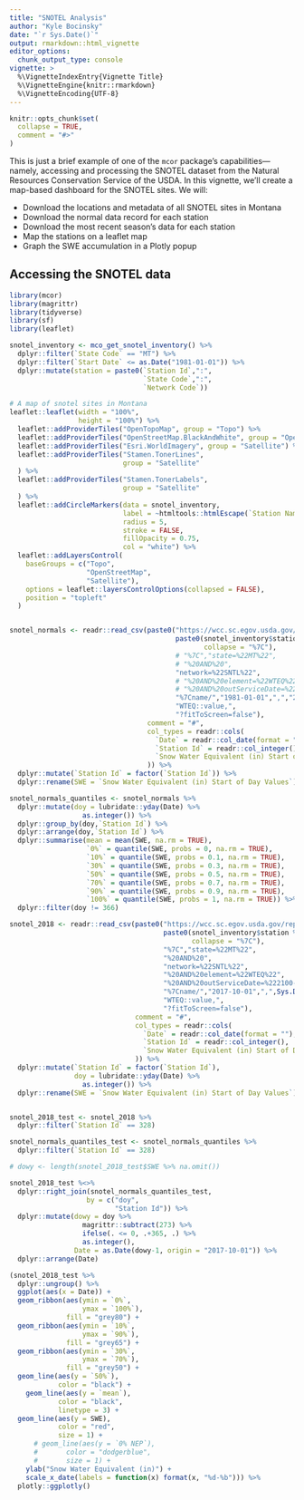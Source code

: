 ```yaml
---
title: "SNOTEL Analysis"
author: "Kyle Bocinsky"
date: "`r Sys.Date()`"
output: rmarkdown::html_vignette
editor_options: 
  chunk_output_type: console
vignette: >
  %\VignetteIndexEntry{Vignette Title}
  %\VignetteEngine{knitr::rmarkdown}
  %\VignetteEncoding{UTF-8}
---
```


```r
knitr::opts_chunk$set(
  collapse = TRUE,
  comment = "#>"
)
```

This is just a brief example of one of the `mcor` package's capabilities---namely, accessing and processing the SNOTEL dataset from the Natural Resources Conservation Service of the USDA. In this vignette, we'll create a map-based dashboard for the SNOTEL sites. We will:

- Download the locations and metadata of all SNOTEL sites in Montana
- Download the normal data record for each station
- Download the most recent season's data for each station
- Map the stations on a leaflet map
- Graph the SWE accumulation in a Plotly popup

## Accessing the SNOTEL data
```r
library(mcor)
library(magrittr)
library(tidyverse)
library(sf)
library(leaflet)

snotel_inventory <- mco_get_snotel_inventory() %>%
  dplyr::filter(`State Code` == "MT") %>%
  dplyr::filter(`Start Date` <= as.Date("1981-01-01")) %>%
  dplyr::mutate(station = paste0(`Station Id`,":",
                                 `State Code`,":",
                                 `Network Code`))

# A map of snotel sites in Montana
leaflet::leaflet(width = "100%", 
                 height = "100%") %>%
  leaflet::addProviderTiles("OpenTopoMap", group = "Topo") %>%
  leaflet::addProviderTiles("OpenStreetMap.BlackAndWhite", group = "OpenStreetMap") %>%
  leaflet::addProviderTiles("Esri.WorldImagery", group = "Satellite") %>%
  leaflet::addProviderTiles("Stamen.TonerLines",
                            group = "Satellite"
  ) %>%
  leaflet::addProviderTiles("Stamen.TonerLabels",
                            group = "Satellite"
  ) %>%
  leaflet::addCircleMarkers(data = snotel_inventory,
                            label = ~htmltools::htmlEscape(`Station Name`),
                            radius = 5,
                            stroke = FALSE,
                            fillOpacity = 0.75,
                            col = "white") %>%
  leaflet::addLayersControl(
    baseGroups = c("Topo",
                   "OpenStreetMap",
                   "Satellite"),
    options = leaflet::layersControlOptions(collapsed = FALSE),
    position = "topleft"
  )


snotel_normals <- readr::read_csv(paste0("https://wcc.sc.egov.usda.gov/reportGenerator/view_csv/customMultipleStationReport/daily/start_of_period/",
                                         paste0(snotel_inventory$station %>% unique,
                                                collapse = "%7C"),
                                         # "%7C","state=%22MT%22",
                                         # "%20AND%20",
                                         "network=%22SNTL%22",
                                         # "%20AND%20element=%22WTEQ%22",
                                         # "%20AND%20outServiceDate=%222100-01-01%22",
                                         "%7Cname/","1981-01-01",",","2010-12-31","/stationId,",
                                         "WTEQ::value,",
                                         "?fitToScreen=false"),
                                  comment = "#",
                                  col_types = readr::cols(
                                    `Date` = readr::col_date(format = ""),
                                    `Station Id` = readr::col_integer(),
                                    `Snow Water Equivalent (in) Start of Day Values` = readr::col_double()
                                  )) %>%
  dplyr::mutate(`Station Id` = factor(`Station Id`)) %>%
  dplyr::rename(SWE = `Snow Water Equivalent (in) Start of Day Values`)

snotel_normals_quantiles <- snotel_normals %>%
  dplyr::mutate(doy = lubridate::yday(Date) %>% 
                  as.integer()) %>%
  dplyr::group_by(doy,`Station Id`) %>%
  dplyr::arrange(doy,`Station Id`) %>%
  dplyr::summarise(mean = mean(SWE, na.rm = TRUE),
                   `0%` = quantile(SWE, probs = 0, na.rm = TRUE),
                   `10%` = quantile(SWE, probs = 0.1, na.rm = TRUE),
                   `30%` = quantile(SWE, probs = 0.3, na.rm = TRUE),
                   `50%` = quantile(SWE, probs = 0.5, na.rm = TRUE),
                   `70%` = quantile(SWE, probs = 0.7, na.rm = TRUE),
                   `90%` = quantile(SWE, probs = 0.9, na.rm = TRUE),
                   `100%` = quantile(SWE, probs = 1, na.rm = TRUE)) %>%
  dplyr::filter(doy != 366)

snotel_2018 <- readr::read_csv(paste0("https://wcc.sc.egov.usda.gov/reportGenerator/view_csv/customMultipleStationReport/daily/start_of_period/",
                                      paste0(snotel_inventory$station %>% unique,
                                             collapse = "%7C"),
                                      "%7C","state=%22MT%22",
                                      "%20AND%20",
                                      "network=%22SNTL%22",
                                      "%20AND%20element=%22WTEQ%22",
                                      "%20AND%20outServiceDate=%222100-01-01%22",
                                      "%7Cname/","2017-10-01",",",Sys.Date(),"/stationId,",
                                      "WTEQ::value,",
                                      "?fitToScreen=false"),
                               comment = "#",
                               col_types = readr::cols(
                                 `Date` = readr::col_date(format = ""),
                                 `Station Id` = readr::col_integer(),
                                 `Snow Water Equivalent (in) Start of Day Values` = readr::col_double()
                               )) %>%
  dplyr::mutate(`Station Id` = factor(`Station Id`),
                doy = lubridate::yday(Date) %>% 
                  as.integer()) %>%
  dplyr::rename(SWE = `Snow Water Equivalent (in) Start of Day Values`)


snotel_2018_test <- snotel_2018 %>%
  dplyr::filter(`Station Id` == 328)

snotel_normals_quantiles_test <- snotel_normals_quantiles %>%
  dplyr::filter(`Station Id` == 328)

# dowy <- length(snotel_2018_test$SWE %>% na.omit())

snotel_2018_test %<>%
  dplyr::right_join(snotel_normals_quantiles_test,
                   by = c("doy",
                          "Station Id")) %>%
  dplyr::mutate(dowy = doy %>%
                  magrittr::subtract(273) %>%
                  ifelse(. <= 0, .+365, .) %>%
                  as.integer(),
                Date = as.Date(dowy-1, origin = "2017-10-01")) %>%
  dplyr::arrange(Date)

(snotel_2018_test %>%
  dplyr::ungroup() %>%
  ggplot(aes(x = Date)) +
  geom_ribbon(aes(ymin = `0%`,
                  ymax = `100%`),
              fill = "grey80") +
  geom_ribbon(aes(ymin = `10%`,
                  ymax = `90%`),
              fill = "grey65") + 
  geom_ribbon(aes(ymin = `30%`,
                  ymax = `70%`),
              fill = "grey50") +
  geom_line(aes(y = `50%`),
            color = "black") +
    geom_line(aes(y = `mean`),
            color = "black",
            linetype = 3) +
  geom_line(aes(y = SWE),
            color = "red",
            size = 1) +
      # geom_line(aes(y = `0% NEP`),
      #       color = "dodgerblue",
      #       size = 1) +
    ylab("Snow Water Equivalent (in)") +
    scale_x_date(labels = function(x) format(x, "%d-%b"))) %>%
  plotly::ggplotly()



```
